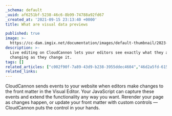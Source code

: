 ```yaml
---
_schema: default
_uuid: af6251bf-5238-46c6-8b99-74788a92fd67
_created_at: '2021-09-15 23:13:40 +0000'
title: What are visual data previews

published: true
image: >-
  https://cc-dam.imgix.net/documentation/images/default-thumbnail/2023-Q4/CloudCannon-Documentation-Thumbnail.png
description: >-
  Live editing on CloudCannon lets your editors see exactly what they are
  changing as they change it.
tags: []
related_articles: ["c002f90f-7a89-43d9-b238-3955ddec4604","46d2a5fd-615a-4d33-be84-9d6704bf8160","4dc27408-06fe-403e-8bb3-a439805625ea"]
related_links:
---
```

CloudCannon sends events to your website when editors make changes to the front matter in the Visual Editor. Your JavaScript can capture these events and extend the functionality any way you want. Rerender your page as changes happen, or update your front matter with custom controls — CloudCannon puts the control in your hands.

